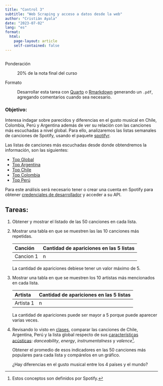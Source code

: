 ```yaml
---
title: "Control 3"
subtitle: "Web Scraping y acceso a datos desde la web"
author: "Cristián Ayala"
date: "2023-07-02"
lang: "es"
format:
  html:
    page-layout: article
    self-contained: false
---
```


```r
```

Ponderación

:   20% de la nota final del curso

Formato

:   Desarrollar esta tarea con [Quarto](https://quarto.org/docs/get-started/hello/rstudio.html) o [Rmarkdown](https://rmarkdown.rstudio.com/lesson-1.html) generando un `.pdf`, agregando comentarios cuando sea necesario.

### Objetivo:

Interesa indagar sobre parecidos y diferencias en el gusto musical en Chile, Colombia, Perú y Argentina además de ver su relación con las canciones más escuchadas a nivel global. 
Para ello, analizaremos las listas semanales de canciones de Spotify, usando el paquete [spotifyr](https://www.rcharlie.com/spotifyr/).

Las listas de canciones más escuchadas desde donde obtendremos la información, son las siguientes:

-   [Top Global](https://open.spotify.com/playlist/37i9dQZEVXbNG2KDcFcKOF)
-   [Top Argentina](https://open.spotify.com/playlist/37i9dQZEVXbKPTKrnFPD0G)
-   [Top Chile](https://open.spotify.com/playlist/37i9dQZEVXbLJ0paT1JkgZ)
-   [Top Colombia](https://open.spotify.com/playlist/37i9dQZEVXbOa2lmxNORXQ)
-   [Top Perú](https://open.spotify.com/playlist/37i9dQZEVXbMGcjiWgg253)

Para este análisis será necesario tener o crear una cuenta en Spotify para obtener [credenciales de desarrollador](https://developer.spotify.com/dashboard) y acceder a su API.

## Tareas:

1)  Obtener y mostrar el listado de las 50 canciones en cada lista.

2)  Mostrar una tabla en que se muestren las las 10 canciones más repetidas.

    | Canción   | Cantidad de apariciones en las 5 listas |
    |:----------|-----------------------------------------|
    | Cancion 1 | n                                       |

    La cantidad de apariciones debiese tener un valor máximo de 5.

3)  Mostrar una tabla en que se muestren los 10 artistas más mencionados en cada lista.

    | Artista   | Cantidad de apariciones en las 5 listas |
    |:----------|-----------------------------------------|
    | Artista 1 | n                                       |

    La cantidad de apariciones puede ser mayor a 5 porque puede aparecer varias veces.

4)  Revisando lo visto en [clases](../slides/class_9/class_9.html), 
comparar las canciones de Chile, Argentina, Perú y la lista global respecto de sus [características acústicas](https://developer.spotify.com/documentation/web-api/reference/#/operations/get-several-audio-features): 
*danceability*, *energy*, *instrumentalness* y *valence*[^1].

    Obtener el promedio de esos indicadores en las 50 canciones más populares para cada lista y compárelos en un gráfico. 
    
    ¿Hay diferencias en el gusto musical entre los 4 países y el mundo?

[^1]: Estos conceptos son definidos por Spotify.